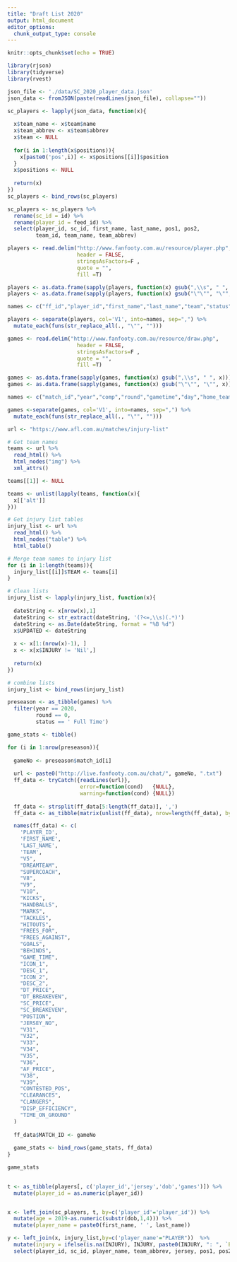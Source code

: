```yaml
---
title: "Draft List 2020"
output: html_document
editor_options: 
  chunk_output_type: console
---
```


```r
knitr::opts_chunk$set(echo = TRUE)

library(rjson)
library(tidyverse)
library(rvest)
```

```r

json_file <- './data/SC_2020_player_data.json'
json_data <- fromJSON(paste(readLines(json_file), collapse=""))

sc_players <- lapply(json_data, function(x){
  
  x$team_name <- x$team$name
  x$team_abbrev <- x$team$abbrev
  x$team <- NULL
  
  for(i in 1:length(x$positions)){
    x[paste0('pos',i)] <- x$positions[[i]]$position
  }
  x$positions <- NULL
  
  return(x)
})
sc_players <- bind_rows(sc_players)

sc_players <- sc_players %>%
  rename(sc_id = id) %>%
  rename(player_id = feed_id) %>%
  select(player_id, sc_id, first_name, last_name, pos1, pos2,
         team_id, team_name, team_abbrev)

```


```r
players <- read.delim("http://www.fanfooty.com.au/resource/player.php", 
                      header = FALSE, 
                      stringsAsFactors=F , 
                      quote = "",
                      fill =T)

players <- as.data.frame(sapply(players, function(x) gsub(",\\s", " ", x)))
players <- as.data.frame(sapply(players, function(x) gsub("\"\"", "\"", x)))

names <- c("ff_id","player_id","first_name","last_name","team","status","jersey","dob","height","weight","origin","recruit","games","goals")

players <- separate(players, col='V1', into=names, sep=",") %>% 
  mutate_each(funs(str_replace_all(., "\"", "")))

```

```r

games <- read.delim("http://www.fanfooty.com.au/resource/draw.php", 
                      header = FALSE, 
                      stringsAsFactors=F , 
                      quote = "",
                      fill =T)

games <- as.data.frame(sapply(games, function(x) gsub(",\\s", " ", x)))
games <- as.data.frame(sapply(games, function(x) gsub("\"\"", "\"", x)))

names <- c("match_id","year","comp","round","gametime","day","home_team","away_team","ground","timeslot","tv_coverage","home_supergoals","home_goals","home_behinds","home_points","away_supergoals","away_goals","away_behinds","away_points","status")

games <-separate(games, col='V1', into=names, sep=",") %>% 
  mutate_each(funs(str_replace_all(., "\"", "")))

```

```r

url <- "https://www.afl.com.au/matches/injury-list"

# Get team names
teams <- url %>%
  read_html() %>%
  html_nodes("img") %>%
  xml_attrs()

teams[[1]] <- NULL

teams <- unlist(lapply(teams, function(x){
  x[['alt']]
}))

# Get injury list tables
injury_list <- url %>%
  read_html() %>%
  html_nodes("table") %>%
  html_table()

# Merge team names to injury list
for (i in 1:length(teams)){
  injury_list[[i]]$TEAM <- teams[i]
}

# Clean lists
injury_list <- lapply(injury_list, function(x){
  
  dateString <- x[nrow(x),1]
  dateString <- str_extract(dateString, '(?<=,\\s)(.*)')
  dateString <- as.Date(dateString, format = "%B %d")
  x$UPDATED <- dateString
    
  x <- x[1:(nrow(x)-1), ]
  x <- x[x$INJURY != 'Nil',]
    
  return(x)
})

# combine lists
injury_list <- bind_rows(injury_list)

```


```r

preseason <- as_tibble(games) %>%
  filter(year == 2020,
         round == 0,
         status == ' Full Time')

game_stats <- tibble()

for (i in 1:nrow(preseason)){
  
  gameNo <- preseason$match_id[i]
  
  url <- paste0("http://live.fanfooty.com.au/chat/", gameNo, ".txt")
  ff_data <- tryCatch({readLines(url)},
                       error=function(cond)   {NULL},
                       warning=function(cond) {NULL})
  
  ff_data <- strsplit(ff_data[5:length(ff_data)], ',')
  ff_data <- as_tibble(matrix(unlist(ff_data), nrow=length(ff_data), byrow=T))

  names(ff_data) <- c(
    'PLAYER_ID',
    'FIRST_NAME',
    'LAST_NAME',
    'TEAM',
    "V5",
    "DREAMTEAM",
    "SUPERCOACH",
    "V8",
    "V9",
    "V10",
    "KICKS",
    "HANDBALLS",
    "MARKS",
    "TACKLES",
    "HITOUTS",
    "FREES_FOR",
    "FREES_AGAINST",
    "GOALS",
    "BEHINDS",
    "GAME_TIME",
    "ICON_1",
    "DESC_1",
    "ICON_2",
    "DESC_2",
    "DT_PRICE",
    "DT_BREAKEVEN",
    "SC_PRICE",
    "SC_BREAKEVEN",
    "POSTION",
    "JERSEY_NO",
    "V31",
    "V32",
    "V33",
    "V34",
    "V35",
    "V36",
    "AF_PRICE",
    "V38",
    "V39",
    "CONTESTED_POS",
    "CLEARANCES",
    "CLANGERS",
    "DISP_EFFICIENCY",
    "TIME_ON_GROUND"
  )
  
  ff_data$MATCH_ID <- gameNo
  
  game_stats <- bind_rows(game_stats, ff_data)
}

game_stats
  
```


```r

t <- as_tibble(players[, c('player_id','jersey','dob','games')]) %>%
  mutate(player_id = as.numeric(player_id)) 


x <- left_join(sc_players, t, by=c('player_id'='player_id')) %>%
  mutate(age = 2019-as.numeric(substr(dob,1,4))) %>%
  mutate(player_name = paste0(first_name, ' ', last_name))

y <- left_join(x, injury_list,by=c('player_name'="PLAYER"))  %>%
  mutate(injury = ifelse(is.na(INJURY), INJURY, paste0(INJURY, ": ", `ESTIMATED RETURN`, " (",UPDATED,")"))) %>%
  select(player_id, sc_id, player_name, team_abbrev, jersey, pos1, pos2, age, games, injury)


```
